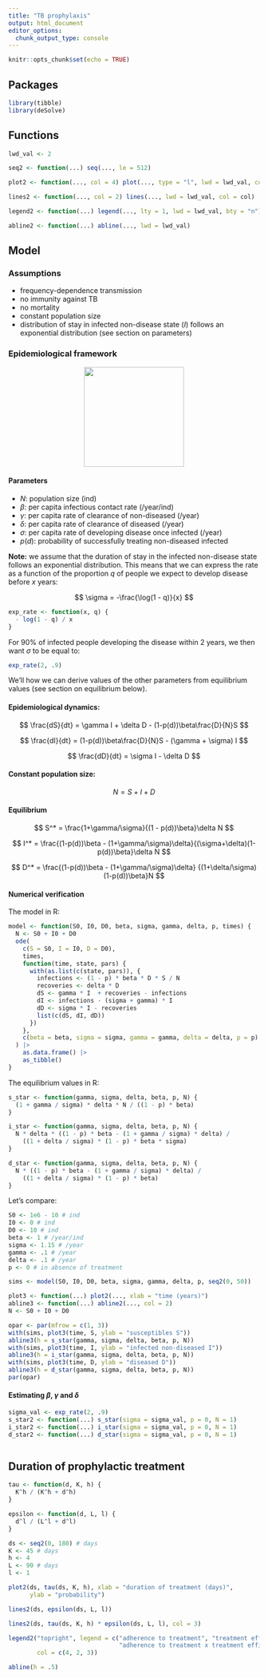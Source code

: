 ```yaml
---
title: "TB prophylaxis"
output: html_document
editor_options: 
  chunk_output_type: console
---
```


```r
knitr::opts_chunk$set(echo = TRUE)
```

## Packages

```r
library(tibble)
library(deSolve)
```

## Functions

```r
lwd_val <- 2
```

```r
seq2 <- function(...) seq(..., le = 512)
```

```r
plot2 <- function(..., col = 4) plot(..., type = "l", lwd = lwd_val, col = col)
```

```r
lines2 <- function(..., col = 2) lines(..., lwd = lwd_val, col = col)
```

```r
legend2 <- function(...) legend(..., lty = 1, lwd = lwd_val, bty = "n")
```

```r
abline2 <- function(...) abline(..., lwd = lwd_val)
```


## Model

### Assumptions

* frequency-dependence transmission
* no immunity against TB
* no mortality
* constant population size
* distribution of stay in infected non-disease state ($I$) follows an
exponential distribution (see section on parameters)

### Epidemiological framework

<div style="text-align:center"><img src ="SID.png" width="200"/></div>

#### Parameters


* $N$: population size (ind)
* $\beta$: per capita infectious contact rate (/year/ind)
* $\gamma$: per capita rate of clearance of non-diseased (/year)
* $\delta$: per capita rate of clearance of diseased (/year)
* $\sigma$: per capita rate of developing disease once infected (/year)
* $p(d)$: probability of successfully treating non-diseased infected

**Note:** we assume that the duration of stay in the infected non-disease state
follows an exponential distribution. This means that we can express the rate as
a function of the proportion $q$ of people we expect to develop disease before
$x$ years:

$$
\sigma = -\frac{\log(1 - q)}{x}
$$

```r
exp_rate <- function(x, q) {
  - log(1 - q) / x
}
```

For 90% of infected people developing the disease within 2 years, we then want
$\sigma$ to be equal to:

```r
exp_rate(2, .9)
```

We'll how we can derive values of the other parameters from equilibrium values
(see section on equilibrium below).

#### Epidemiological dynamics:

$$
\frac{dS}{dt} = \gamma I + \delta D - (1-p(d))\beta\frac{D}{N}S
$$

$$
\frac{dI}{dt} = (1-p(d))\beta\frac{D}{N}S - (\gamma + \sigma) I
$$

$$
\frac{dD}{dt} = \sigma I - \delta D
$$

#### Constant population size:

$$
N = S + I + D
$$

#### Equilibrium 

$$
S^* = \frac{1+\gamma/\sigma}{(1 - p(d))\beta}\delta N
$$

$$
I^* = \frac{(1-p(d))\beta -
(1+\gamma/\sigma)\delta}{(\sigma+\delta)(1-p(d))\beta}\delta N
$$

$$
D^* = \frac{(1-p(d))\beta - (1+\gamma/\sigma)\delta}
{(1+\delta/\sigma)(1-p(d))\beta}N
$$

#### Numerical verification

The model in R:

```r
model <- function(S0, I0, D0, beta, sigma, gamma, delta, p, times) {
  N <- S0 + I0 + D0
  ode(
    c(S = S0, I = I0, D = D0),
    times,
    function(time, state, pars) {
      with(as.list(c(state, pars)), {
        infections <- (1 - p) * beta * D * S / N
        recoveries <- delta * D
        dS <- gamma * I  + recoveries - infections
        dI <- infections - (sigma + gamma) * I
        dD <- sigma * I - recoveries
        list(c(dS, dI, dD))
      })
    },
    c(beta = beta, sigma = sigma, gamma = gamma, delta = delta, p = p)
  ) |>
    as.data.frame() |> 
    as_tibble()
}
```

The equilibrium values in R:

```r
s_star <- function(gamma, sigma, delta, beta, p, N) {
  (1 + gamma / sigma) * delta * N / ((1 - p) * beta)
}

i_star <- function(gamma, sigma, delta, beta, p, N) {
  N * delta * ((1 - p) * beta - (1 + gamma / sigma) * delta) / 
    ((1 + delta / sigma) * (1 - p) * beta * sigma)
}

d_star <- function(gamma, sigma, delta, beta, p, N) {
  N * ((1 - p) * beta - (1 + gamma / sigma) * delta) / 
    ((1 + delta / sigma) * (1 - p) * beta)
}
```

Let's compare:

```r
S0 <- 1e6 - 10 # ind
I0 <- 0 # ind
D0 <- 10 # ind
beta <- 1 # /year/ind
sigma <- 1.15 # /year
gamma <- .1 # /year
delta <- .1 # /year
p <- 0 # in absence of treatment

sims <- model(S0, I0, D0, beta, sigma, gamma, delta, p, seq2(0, 50))

plot3 <- function(...) plot2(..., xlab = "time (years)")
abline3 <- function(...) abline2(..., col = 2)
N <- S0 + I0 + D0

opar <- par(mfrow = c(1, 3))
with(sims, plot3(time, S, ylab = "susceptibles S"))
abline3(h = s_star(gamma, sigma, delta, beta, p, N))
with(sims, plot3(time, I, ylab = "infected non-diseased I"))
abline3(h = i_star(gamma, sigma, delta, beta, p, N))
with(sims, plot3(time, D, ylab = "diseased D"))
abline3(h = d_star(gamma, sigma, delta, beta, p, N))
par(opar)
```


#### Estimating $\beta$, $\gamma$ and $\delta$

```r
sigma_val <- exp_rate(2, .9)
s_star2 <- function(...) s_star(sigma = sigma_val, p = 0, N = 1)
i_star2 <- function(...) i_star(sigma = sigma_val, p = 0, N = 1)
d_star2 <- function(...) d_star(sigma = sigma_val, p = 0, N = 1)
```

```r

```


## Duration of prophylactic treatment

```r
tau <- function(d, K, h) {
  K^h / (K^h + d^h)
}
```

```r
epsilon <- function(d, L, l) {
  d^l / (L^l + d^l)
}
```


```r
ds <- seq2(0, 180) # days
K <- 45 # days
h <- 4
L <- 90 # days
l <- 1

plot2(ds, tau(ds, K, h), xlab = "duration of treatment (days)",
      ylab = "probability")

lines2(ds, epsilon(ds, L, l))

lines2(ds, tau(ds, K, h) * epsilon(ds, L, l), col = 3)

legend2("topright", legend = c("adherence to treatment", "treatment efficiency",
                               "adherence to treatment x treatment efficiency"),
        col = c(4, 2, 3))

abline(h = .5)
```
